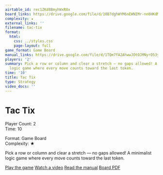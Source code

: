 ```yaml
---
airtable_id: rec1ZKd8BmyhWxR8x
board_links: https://drive.google.com/file/d/10B7dghWYM6nEWNIMr-nn6HKdMeljrMci/view?usp=drive_link
complexity: ★
external_links: ''
filename: tac-tix
format:
  html:
    css: ../styles.css
    page-layout: full
game_format: Game Board
manual_links: https://drive.google.com/file/d/1TQm7fA2AhwwJOtOJMNyrD53yHUTEwkDk/view?usp=drive_link
players: '2'
summary: Pick a row or column and clear a stretch — no gaps allowed! A minimalist
  logic game where every move counts toward the last token.
time: '10'
title: Tac Tix
type: Strategy
video_docs: ''
---
```


# Tac Tix

:::{.game-info-box}
:::{.game-stats}
:::{.left-stats}
Player Count: 2  
Time: 10
:::
:::{.right-stats}
Format: Game Board  
Complexity: ★
:::
:::
:::

Pick a row or column and clear a stretch — no gaps allowed! A minimalist logic game where every move counts toward the last token.

:::{.game-actions}
<a href="#" class="btn btn-play disabled-button"><i class="fa fa-gamepad"></i> Play the game</a>
<a href="#" class="btn btn-watch disabled-button"><i class="fa fa-video"></i> Watch a video</a>
<a href="https://drive.google.com/file/d/1TQm7fA2AhwwJOtOJMNyrD53yHUTEwkDk/view?usp=drive_link" class="btn btn-manual"><i class="fa fa-book"></i> Read the manual</a>
<a href="https://drive.google.com/file/d/10B7dghWYM6nEWNIMr-nn6HKdMeljrMci/view?usp=drive_link" class="btn btn-board"><i class="fa fa-file-pdf"></i> Board PDF</a>
:::